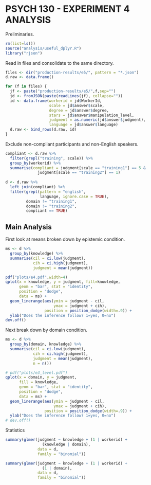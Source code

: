 PSYCH 130 - EXPERIMENT 4 ANALYSIS
=================================

Preliminaries.

```r
rm(list=ls())
source("analysis/useful_dplyr.R")
library("rjson")
```

Read in files and consolidate to the same directory. 

```r
files <- dir("production-results/e5/", pattern = "*.json")
d.raw <- data.frame()

for (f in files) {
  jf <- paste("production-results/e5/",f,sep="")
  jd <- fromJSON(paste(readLines(jf), collapse=""))
  id <- data.frame(workerid = jd$WorkerId, 
                   scale = jd$answer$scale,
                   degree = jd$answer$degree,
                   stars = jd$answer$manipulation_level,
                   judgment = as.numeric(jd$answer$judgment),
                   language = jd$answer$language)
  d.raw <- bind_rows(d.raw, id)
}
```

Exclude non-compliant participants and non-English speakers. 

```r
compliant <- d.raw %>% 
  filter(grepl("training", scale)) %>%
  group_by(workerid) %>%
  summarise(compliant = judgment[scale == "training1"] == 5 & 
              judgment[scale == "training2"] == 1)
  
d <- d.raw %>% 
  left_join(compliant) %>%
  filter(grepl(pattern = "english", 
               language, ignore.case = TRUE), 
         domain != "training1", 
         domain != "training2", 
         compliant == TRUE)
```

Main Analysis
-------------

First look at means broken down by epistemic condition.

```r
ms <- d %>%
  group_by(knowledge) %>%
  summarise(cil = ci.low(judgment), 
            cih = ci.high(judgment), 
            judgment = mean(judgment))

pdf("plots/e4.pdf",width=4)
qplot(x = knowledge, y = judgment, fill=knowledge, 
      geom = "bar", stat = "identity", 
      position = "dodge", 
      data = ms) + 
  geom_linerange(aes(ymin = judgment - cil, 
                     ymax = judgment + cih),
                 position = position_dodge(width=.9)) + 
  ylab("Does the inference follow? 1=yes, 0=no")
dev.off()
```

Next break down by domain condition. 

```r
ms <- d %>%
  group_by(domain, knowledge) %>%
  summarise(cil = ci.low(judgment), 
            cih = ci.high(judgment), 
            judgment = mean(judgment), 
            n = n())

# pdf("plots/e3_level.pdf")
qplot(x = domain, y = judgment, 
      fill = knowledge,
      geom = "bar", stat = "identity", 
      position = "dodge", 
      data = ms) + 
  geom_linerange(aes(ymin = judgment - cil, 
                     ymax = judgment + cih),
                 position = position_dodge(width=.9)) + 
  ylab("Does the inference follow? 1=yes, 0=no")
# dev.off()
```

Statistics 

```r

summary(glmer(judgment ~ knowledge + (1 | workerid) + 
                (knowledge | domain), 
              data = d,
              family = "binomial"))

summary(glmer(judgment ~ knowledge + (1 | workerid) + 
                (1 | domain), 
              data = d,
              family = "binomial"))

```
